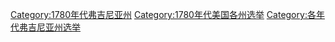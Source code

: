 [[Category:1780年代弗吉尼亚州|Category:1780年代弗吉尼亚州]]
[[Category:1780年代美国各州选举|Category:1780年代美国各州选举]]
[[Category:各年代弗吉尼亚州选举|Category:各年代弗吉尼亚州选举]]
